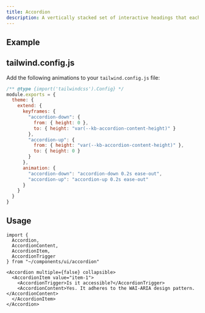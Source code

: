```yaml
---
title: Accordion
description: A vertically stacked set of interactive headings that each reveal a section of content.
---
```



## Example

<AccordionDemo />

## tailwind.config.js

Add the following animations to your `tailwind.config.js` file:

```js {5-18} /module/
/** @type {import('tailwindcss').Config} */
module.exports = {
  theme: {
    extend: {
      keyframes: {
        "accordion-down": {
          from: { height: 0 },
          to: { height: "var(--kb-accordion-content-height)" }
        },
        "accordion-up": {
          from: { height: "var(--kb-accordion-content-height)" },
          to: { height: 0 }
        }
      },
      animation: {
        "accordion-down": "accordion-down 0.2s ease-out",
        "accordion-up": "accordion-up 0.2s ease-out"
      }
    }
  }
}
```

## Usage

```tsx
import {
  Accordion,
  AccordionContent,
  AccordionItem,
  AccordionTrigger
} from "~/components/ui/accordion"
```

```tsx
<Accordion multiple={false} collapsible>
  <AccordionItem value="item-1">
    <AccordionTrigger>Is it accessible?</AccordionTrigger>
    <AccordionContent>Yes. It adheres to the WAI-ARIA design pattern.</AccordionContent>
  </AccordionItem>
</Accordion>
```
